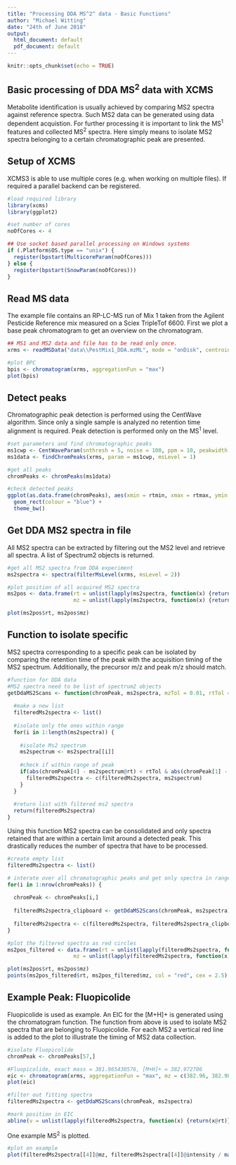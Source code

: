 ```yaml
---
title: "Processing DDA MS^2^ data - Basic Functions"
author: "Michael Witting"
date: "24th of June 2018"
output:
  html_document: default
  pdf_document: default
---
```


```r
knitr::opts_chunk$set(echo = TRUE)
```

## Basic processing of DDA MS^2^ data with XCMS

Metabolite identification is usually achieved by comparing MS2 spectra against reference spectra. Such MS2 data can be generated using data dependent acquistion. For further processing it is important to link the MS^1^ features and collected MS^2^ spectra. Here simply means to isolate MS2 spectra belonging to a certain chromatographic peak are presented.

## Setup of XCMS

XCMS3 is able to use multiple cores (e.g. when working on multiple files). If required a parallel backend can be registered.
```r
#load required library
library(xcms)
library(ggplot2)

#set number of cores
noOfCores <- 4

## Use socket based parallel processing on Windows systems
if (.Platform$OS.type == "unix") {
  register(bpstart(MulticoreParam(noOfCores)))
} else {
  register(bpstart(SnowParam(noOfCores)))
}
```

## Read MS data

The example file contains an RP-LC-MS run of Mix 1 taken from the Agilent Pesticide Reference mix measured on a Sciex TripleTof 6600. First we plot a base peak chromatogram to get an overview on the chromatogram.
```r
## MS1 and MS2 data and file has to be read only once.
xrms <- readMSData("data\\PestMix1_DDA.mzML", mode = "onDisk", centroided = TRUE)

#plot BPC
bpis <- chromatogram(xrms, aggregationFun = "max")
plot(bpis)
```

## Detect peaks

Chromatographic peak detection is performed using the CentWave algorithm. Since only a single sample is analyzed no retention time alignment is required. Peak detection is performed only on the MS^1^ level.

```r
#set parameters and find chromatographic peaks
ms1cwp <- CentWaveParam(snthresh = 5, noise = 100, ppm = 10, peakwidth = c(3,30))
ms1data <- findChromPeaks(xrms, param = ms1cwp, msLevel = 1)

#get all peaks
chromPeaks <- chromPeaks(ms1data)

#check detected peaks
ggplot(as.data.frame(chromPeaks), aes(xmin = rtmin, xmax = rtmax, ymin = mzmin, ymax = mzmax)) +
  geom_rect(colour = "blue") +
  theme_bw()

```

## Get DDA MS2 spectra in file

All MS2 spectra can be extracted by filtering out the MS2 level and retrieve all spectra. A list of Spectrum2 objects is returned.

```r
#get all MS2 spectra from DDA experiment
ms2spectra <- spectra(filterMsLevel(xrms, msLevel = 2))

#plot position of all acquired MS2 spectra
ms2pos <- data.frame(rt = unlist(lapply(ms2spectra, function(x) {return(x@rt)})),
                     mz = unlist(lapply(ms2spectra, function(x) {return(x@precursorMz)})))

plot(ms2pos$rt, ms2pos$mz)
```


## Function to isolate specific

MS2 spectra corresponding to a specific peak can be isolated by comparing the retention time of the peak with the acquisition timing of the MS2 spectrum. Additionally, the precursor m/z and peak m/z should match.

```r
#function for DDA data
#MS2 spectra need to be list of spectrum2 objects
getDdaMS2Scans <- function(chromPeak, ms2spectra, mzTol = 0.01, rtTol = 30) {
  
  #make a new list
  filteredMs2spectra <- list()
  
  #isolate only the ones within range
  for(i in 1:length(ms2spectra)) {
    
    #isolate Ms2 spectrum
    ms2spectrum <- ms2spectra[[i]]
    
    #check if within range of peak
    if(abs(chromPeak[4] - ms2spectrum@rt) < rtTol & abs(chromPeak[1] - ms2spectrum@precursorMz) < mzTol) {
      filteredMs2spectra <- c(filteredMs2spectra, ms2spectrum)
    }
  }
  
  #return list with filtered ms2 spectra
  return(filteredMs2spectra)
}

```

Using this function MS2 spectra can be consolidated and only spectra retained that are within a certain limit around a detected peak. This drastically reduces the number of spectra that have to be processed.

```r
#create empty list
filteredMs2spectra <- list()

# interate over all chromatographic peaks and get only spectra in range of peaks
for(i in 1:nrow(chromPeaks)) {
  
  chromPeak <- chromPeaks[i,]
  
  filteredMs2spectra_clipboard <- getDdaMS2Scans(chromPeak, ms2spectra)
  
  filteredMs2spectra <- c(filteredMs2spectra, filteredMs2spectra_clipboard)
}

#plot the filtered spectra as red circles
ms2pos_filtered <- data.frame(rt = unlist(lapply(filteredMs2spectra, function(x) {return(x@rt)})),
                     mz = unlist(lapply(filteredMs2spectra, function(x) {return(x@precursorMz)})))

plot(ms2pos$rt, ms2pos$mz)
points(ms2pos_filtered$rt, ms2pos_filtered$mz, col = "red", cex = 2.5)
```


## Example Peak: Fluopicolide

Fluopicolide is used as example. An EIC for the [M+H]+ is generated using the chromatogram function. The function from above is used to isolate MS2 spectra that are belonging to Fluopicolide. For each MS2 a vertical red line is added to the plot to illustrate the timing of MS2 data collection.

```r
#isolate Fluopicolide
chromPeak <- chromPeaks[57,]

#Fluopicolide, exact mass = 381.965430576, [M+H]+ = 382.972706
eic <- chromatogram(xrms, aggregationFun = "max", mz = c(382.96, 382.98), rt = c(430,450))
plot(eic)

#filter out fitting spectra
filteredMs2spectra <- getDdaMS2Scans(chromPeak, ms2spectra)

#mark position in EIC
abline(v = unlist(lapply(filteredMs2spectra, function(x) {return(x@rt)})), col = "red")
```

One example MS^2^ is plotted.

```r
#plot on example
plot(filteredMs2spectra[[4]]@mz, filteredMs2spectra[[4]]@intensity / max(filteredMs2spectra[[4]]@intensity) *100, type = "h", xlim = c(50, 400), xlab = "m/z", ylab = "rel. Int.")
```

